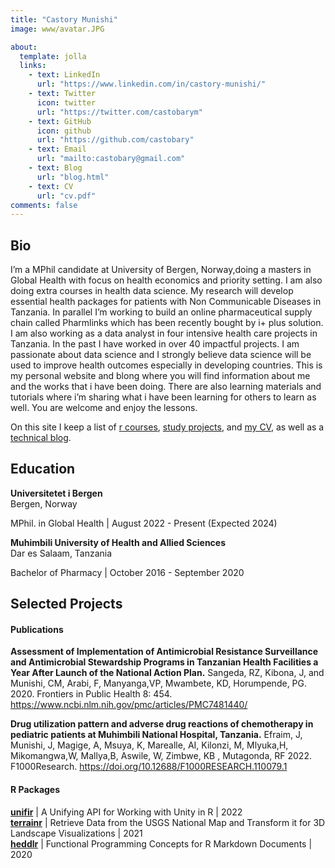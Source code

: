 ```yaml
---
title: "Castory Munishi"
image: www/avatar.JPG

about:
  template: jolla
  links:
    - text: LinkedIn
      url: "https://www.linkedin.com/in/castory-munishi/"
    - text: Twitter
      icon: twitter
      url: "https://twitter.com/castobarym"
    - text: GitHub
      icon: github
      url: "https://github.com/castobary"
    - text: Email
      url: "mailto:castobary@gmail.com"
    - text: Blog
      url: "blog.html"
    - text: CV
      url: "cv.pdf"
comments: false
---
```


:::{.column-page}
## Bio

I’m a MPhil candidate at University of Bergen, Norway,doing a masters in Global Health with focus on health economics and priority setting. I am also doing extra courses in health data science. My research will develop essential health packages for patients with Non Communicable Diseases in Tanzania. In parallel I'm working to build an online pharmaceutical supply chain called Pharmlinks which has been recently bought by i+ plus solution. I am also working as a data analyst in four intensive health care projects in Tanzania. In  the past I have worked in over 40 impactful projects. I am passionate about data science and I strongly believe data science will be used to improve health outcomes especially in developing countries. This is my personal website and blong where you will find information about me and the works that i have been doing. There are also learning materials and tutorials where i'm sharing what i have been learning for others to learn as well. You are welcome and enjoy the lessons.

On this site I keep a list of [r courses](courses.qmd), [study projects](projects.qmd), 
and [my CV](www/cv.pdf), as well as a [technical blog](blog.html).

<p></p>

## Education

**Universitetet i Bergen**  
Bergen, Norway

MPhil. in Global Health | August 2022 - Present (Expected 2024)  

**Muhimbili University of Health and Allied Sciences**  
Dar es Salaam, Tanzania

Bachelor of Pharmacy | October 2016 - September 2020

## Selected Projects

#### Publications

**Assessment of Implementation of Antimicrobial Resistance Surveillance and Antimicrobial Stewardship Programs in Tanzanian Health Facilities a Year After Launch of the National Action Plan.** Sangeda, RZ, Kibona, J, and Munishi, CM, Arabi, F, Manyanga,VP, Mwambete, KD, Horumpende, PG. 2020. Frontiers in Public Health 8: 454. [https://www.ncbi.nlm.nih.gov/pmc/articles/PMC7481440/](doi:10.3389/fpubh.2020.00454)

**Drug utilization pattern and adverse drug reactions of chemotherapy in pediatric patients at Muhimbili National Hospital, Tanzania.** Efraim, J, Munishi, J, Magige, A, Msuya, K, Marealle, AI, Kilonzi, M, Mlyuka,H, Mikomangwa,W, Mallya,B, Aswile, W, Zimbwe, KB , Mutagonda, RF 2022. F1000Research. [https://doi.org/10.12688/F1000RESEARCH.110079.1](https://doi.org/10.12688/F1000RESEARCH.110079.1)


#### R Packages

**[unifir](https://github.com/mikemahoney218/unifir)** | A Unifying API for Working with Unity in R | 2022  
**[terrainr](https://github.com/ropensci/terrainr)** | Retrieve Data from the USGS National Map and Transform it for 3D Landscape Visualizations | 2021  
**[heddlr](https://github.com/mikemahoney218/heddlr)** | Functional Programming Concepts for R Markdown Documents | 2020

:::
